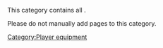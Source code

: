 This category contains all {{PAGENAME}}.
<includeonly>[[Category:Player equipment]]</includeonly>

Please do not manually add pages to this category.